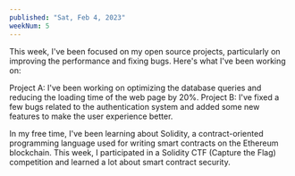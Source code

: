 ```yaml
---
published: "Sat, Feb 4, 2023"
weekNum: 5
---
```


This week, I've been focused on my open source projects, particularly on improving the performance and fixing bugs. Here's what I've been working on:

Project A: I've been working on optimizing the database queries and reducing the loading time of the web page by 20%.
Project B: I've fixed a few bugs related to the authentication system and added some new features to make the user experience better.

In my free time, I've been learning about Solidity, a contract-oriented programming language used for writing smart contracts on the Ethereum blockchain. This week, I participated in a Solidity CTF (Capture the Flag) competition and learned a lot about smart contract security.
